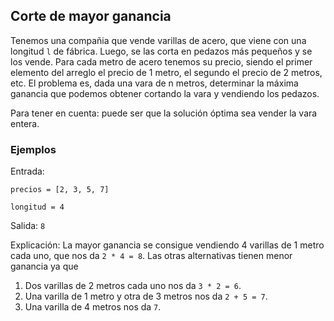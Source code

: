 ## Corte de mayor ganancia

Tenemos una compañia que vende varillas de acero, que viene con una longitud `l` de fábrica. Luego, se las corta en pedazos más pequeños y se los vende.
Para cada metro de acero tenemos su precio, siendo el primer elemento del arreglo el precio de 1 metro, el segundo el precio de 2 metros, etc.
El problema es, dada una vara de n metros, determinar la máxima ganancia que podemos obtener cortando la vara y vendiendo los pedazos.

Para tener en cuenta: puede ser que la solución óptima sea vender la vara entera.

### Ejemplos

Entrada:

`precios = [2, 3, 5, 7]`

`longitud = 4`

Salida: `8`

Explicación: La mayor ganancia se consigue vendiendo 4 varillas de 1 metro cada uno, que nos da `2 * 4 = 8`. Las otras alternativas tienen menor ganancia ya que

1. Dos varillas de 2 metros cada uno nos da `3 * 2 = 6`.
2. Una varilla de 1 metro y otra de 3 metros nos da `2 + 5 = 7`.
3. Una varilla de 4 metros nos da `7`.
